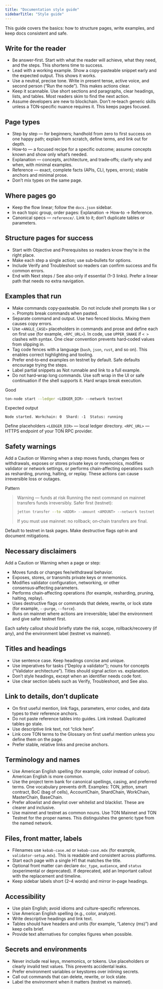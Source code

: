 ```yaml
---
title: "Documentation style guide"
sidebarTitle: "Style guide"
---
```


This guide covers the basics: how to structure pages, write examples, and keep docs consistent and safe.

## Write for the reader

* Be answer‑first. Start with what the reader will achieve, what they need, and the steps. This shortens time to success.
* Lead with a working example. Show a copy‑pasteable snippet early and the expected output. This shows it works.
* Use a neutral, precise tone. Write in present tense, active voice, and second person (“Run the node”). This makes actions clear.
* Keep it scannable. Use short sections and paragraphs, clear headings, lists, and tables. Most readers skim to find the next action.
* Assume developers are new to blockchain. Don’t re‑teach generic skills unless a TON‑specific nuance requires it. This keeps pages focused.

## Page types

* Step by step — for beginners; handhold from zero to first success on one happy path; explain from scratch, define terms, and link out for depth.
* How‑to — a focused recipe for a specific outcome; assume concepts known and show only what’s needed.
* Explanation — concepts, architecture, and trade‑offs; clarify why and when, with minimal examples.
* Reference — exact, complete facts (APIs, CLI, types, errors); stable anchors and minimal prose.
* Don’t mix types on the same page.

## Where pages go

* Keep the flow linear; follow the `docs.json` sidebar.
* In each topic group, order pages: Explanation → How‑to → Reference.
* Canonical specs — `reference/`. Link to it; don’t duplicate tables or parameters.

## Structure pages for success

* Start with Objective and Prerequisites so readers know they’re in the right place.
* Make each step a single action; use sub‑bullets for options.
* Include Verify and Troubleshoot so readers can confirm success and fix common errors.
* End with Next steps / See also only if essential (1–3 links). Prefer a linear path that needs no extra navigation.

## Examples that run

* Make commands copy‑pasteable. Do not include shell prompts like `$` or `>`. Prompts break commands when pasted.
* Separate command and output. Use two fenced blocks. Mixing them causes copy errors.
* Use `<ANGLE_CASE>` placeholders in commands and prose and define each on first use (for example, `<RPC_URL>`). In code, use `UPPER_SNAKE` if `< >` clashes with syntax. One clear convention prevents hard‑coded values from slipping in.
* Tag code fences with a language (`bash`, `json`, `rust`, and so on). This enables correct highlighting and tooling.
* Prefer end‑to‑end examples on testnet by default. Safe defaults encourage trying the steps.
* Label partial snippets as Not runnable and link to a full example.
* Do not hard‑wrap long commands. Use soft wrap in the UI or safe continuation if the shell supports it. Hard wraps break execution.

Good

```bash
ton-node start --ledger <LEDGER_DIR> --network testnet
```

Expected output

```text
Node started. Workchain: 0  Shard: -1  Status: running
```

Define placeholders
`<LEDGER_DIR>` — local ledger directory.
`<RPC_URL>` — HTTPS endpoint of your TON RPC provider.

## Safety warnings

Add a Caution or Warning when a step moves funds, changes fees or withdrawals, exposes or stores private keys or mnemonics, modifies validator or network settings, or performs chain‑affecting operations such as resharding, pruning, halting, or replay. These actions can cause irreversible loss or outages.

Pattern

> Warning — funds at risk
> Running the next command on mainnet transfers funds irreversibly.
> Safer first (testnet):
>
> ```bash
> jetton transfer --to <ADDR> --amount <AMOUNT> --network testnet
> ```
>
> If you must use mainnet: no rollback; on‑chain transfers are final.

Default to testnet in task pages. Make destructive flags opt‑in and document mitigations.

## Necessary disclaimers

Add a Caution or Warning when a page or step:

* Moves funds or changes fee/withdrawal behavior.
* Exposes, stores, or transmits private keys or mnemonics.
* Modifies validator configuration, networking, or other consensus‑affecting parameters.
* Performs chain‑affecting operations (for example, resharding, pruning, halting, replay).
* Uses destructive flags or commands that delete, rewrite, or lock state (for example, `--purge`, `--force`).
* Runs on mainnet where actions are irreversible; label the environment and give safer testnet first.

Each safety callout should briefly state the risk, scope, rollback/recovery (if any), and the environment label (testnet vs mainnet).

## Titles and headings

* Use sentence case. Keep headings concise and unique.
* Use imperatives for tasks (“Deploy a validator”); nouns for concepts (“Validator architecture”). Titles should signal action vs. explanation.
* Don’t style headings, except when an identifier needs code font.
* Use clear section labels such as Verify, Troubleshoot, and See also.

## Link to details, don’t duplicate

* On first useful mention, link flags, parameters, error codes, and data types to their reference anchors.
* Do not paste reference tables into guides. Link instead. Duplicated tables go stale.
* Use descriptive link text, not “click here”.
* Link core TON terms to the Glossary on first useful mention unless you define them on the page.
* Prefer stable, relative links and precise anchors.

## Terminology and names

* Use American English spelling (for example, color instead of colour). American English is more common.
* Use the project term bank for canonical spellings, casing, and preferred terms. One vocabulary prevents drift.
  Examples: TON, jetton, smart contract, BoC (bag of cells), AccountChain, ShardChain, WorkChain, MasterChain, BaseChain.
* Prefer allowlist and denylist over whitelist and blacklist. These are clearer and inclusive.
* Use mainnet and testnet as common nouns. Use TON Mainnet and TON Testnet for the proper names. This distinguishes the generic type from the named network.

## Files, front matter, labels

* Filenames use `kebab-case.md` or `kebab-case.mdx` (for example, `validator-setup.mdx`). This is readable and consistent across platforms.
* Start each page with a single H1 that matches the title.
* Optional front matter can declare `doc_type`, `audience`, and `status` (experimental or deprecated). If deprecated, add an Important callout with the replacement and timeline.
* Keep sidebar labels short (2–4 words) and mirror in‑page headings.

## Accessibility

* Use plain English; avoid idioms and culture-specific references.
* Use American English spelling (e.g., color, analyze).
* Write descriptive headings and link text.
* Tables should have headers and units (for example, “Latency (ms)”) and keep cells brief.
* Provide text alternatives for complex figures when possible.

## Secrets and environments

* Never include real keys, mnemonics, or tokens. Use placeholders or clearly invalid test values. This prevents accidental leaks.
* Prefer environment variables or keystores over inlining secrets.
* Call out commands that can delete, rewrite, or lock state.
* Label the environment when it matters (testnet vs mainnet).
